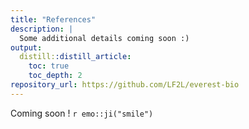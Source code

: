 ```yaml
---
title: "References"
description: |
  Some additional details coming soon :)
output:
  distill::distill_article:
    toc: true
    toc_depth: 2
repository_url: https://github.com/LF2L/everest-bio
---
```



Coming soon ! `r emo::ji("smile")`